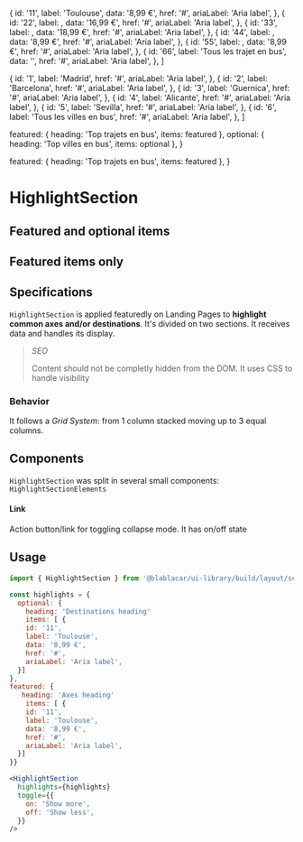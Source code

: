 

  {
    id: '11',
    label: 'Toulouse',
    data: '8,99 €',
    href: '#',
    ariaLabel: 'Aria label',
  },
  {
    id: '22',
    label: <RideAxis from="Grenoble" to="Aéroport Lyon-Saint Exupéry" />,
    data: '16,99 €',
    href: '#',
    ariaLabel: 'Aria label',
  },
  {
    id: '33',
    label: <RideAxis from="Bus Paris" to="Lille" />,
    data: '18,99 €',
    href: '#',
    ariaLabel: 'Aria label',
  },
  {
    id: '44',
    label: <RideAxis from="Aéroport Lyon-Saint Exupéry" to="Lyon" />,
    data: '8,99 €',
    href: '#',
    ariaLabel: 'Aria label',
  },
  {
    id: '55',
    label: <RideAxis from="Aéroport Lyon-Saint Exupéry" to="Cannes" />,
    data: '8,99 €',
    href: '#',
    ariaLabel: 'Aria label',
  },
  {
    id: '66',
    label: 'Tous les trajet en bus',
    data: '',
    href: '#',
    ariaLabel: 'Aria label',
  },
]

  {
    id: '1',
    label: 'Madrid',
    href: '#',
    ariaLabel: 'Aria label',
  },
  {
    id: '2',
    label: 'Barcelona',
    href: '#',
    ariaLabel: 'Aria label',
  },
  {
    id: '3',
    label: 'Guernica',
    href: '#',
    ariaLabel: 'Aria label',
  },
  {
    id: '4',
    label: 'Alicante',
    href: '#',
    ariaLabel: 'Aria label',
  },
  {
    id: '5',
    label: 'Sevilla',
    href: '#',
    ariaLabel: 'Aria label',
  },
  {
    id: '6',
    label: 'Tous les villes en bus',
    href: '#',
    ariaLabel: 'Aria label',
  },
]

  featured: { heading: 'Top trajets en bus', items: featured },
  optional: { heading: 'Top villes en bus', items: optional },
}

  featured: { heading: 'Top trajets en bus', items: featured },
}

<Meta title="Sections/HighlightSection" />

# HighlightSection

## Featured and optional items

<Canvas>
  <Story name="with featured and optional items">
    <HighlightSection
      highlights={highlights}
      toggle={{
        on: 'Show more',
        off: 'Show less',
      }}
    />
  </Story>
</Canvas>

## Featured items only

<Canvas>
  <Story name="with featured items only">
    <HighlightSection
      highlights={featuredOnly}
      toggle={{
        on: 'Show more',
        off: 'Show less',
      }}
    />
  </Story>
</Canvas>

## Specifications

`HighlightSection` is applied featuredly on Landing Pages to **highlight common axes and/or destinations**.
It's divided on two sections. It receives data and handles its display.

> _SEO_
>
> Content should not be completly hidden from the DOM. It uses CSS to handle visibility

### Behavior

It follows a _Grid System_: from 1 column stacked moving up to 3 equal columns.

## Components

`HighlightSection` was split in several small components: `HighlightSectionElements`

#### Link

Action button/link for toggling collapse mode. It has on/off state

## Usage

```jsx
import { HighlightSection } from '@blablacar/ui-library/build/layout/section/highlightSection'

const highlights = {
  optional: {
    heading: 'Destinations heading'
    items: [ {
    id: '11',
    label: 'Toulouse',
    data: '8,99 €',
    href: '#',
    ariaLabel: 'Aria label',
  }]
},
featured: {
   heading: 'Axes heading'
    items: [ {
    id: '11',
    label: 'Toulouse',
    data: '8,99 €',
    href: '#',
    ariaLabel: 'Aria label',
  }]
}}

<HighlightSection
  highlights={highlights}
  toggle={{
    on: 'Show more',
    off: 'Show less',
  }}
/>
```

<ArgsTable of={HighlightSection} />
